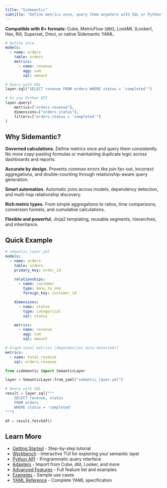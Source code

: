```yaml
---
title: "Sidemantic"
subtitle: "Define metrics once, query them anywhere with SQL or Python"
---
```


**Compatible with 8+ formats:** Cube, MetricFlow (dbt), LookML (Looker), Hex, Rill, Superset, Omni, or native Sidemantic YAML.

```yaml
# Define once
models:
  - name: orders
    table: orders
    metrics:
      - name: revenue
        agg: sum
        sql: amount
```

```python
# Query with SQL
layer.sql("SELECT revenue FROM orders WHERE status = 'completed'")

# Or use Python API
layer.query(
    metrics=["orders.revenue"],
    dimensions=["orders.status"],
    filters=["orders.status = 'completed'"]
)
```

## Why Sidemantic?

**Governed calculations.** Define metrics once and query them consistently. No more copy-pasting formulas or maintaining duplicate logic across dashboards and reports.

**Accurate by design.** Prevents common errors like join fan-out, incorrect aggregations, and double-counting through relationship-aware query generation.

**Smart automation.** Automatic joins across models, dependency detection, and multi-hop relationship discovery.

**Rich metric types.** From simple aggregations to ratios, time comparisons, conversion funnels, and cumulative calculations.

**Flexible and powerful.** Jinja2 templating, reusable segments, hierarchies, and inheritance.

## Quick Example

```yaml
# semantic_layer.yml
models:
  - name: orders
    table: orders
    primary_key: order_id

    relationships:
      - name: customer
        type: many_to_one
        foreign_key: customer_id

    dimensions:
      - name: status
        type: categorical
        sql: status

    metrics:
      - name: revenue
        agg: sum
        sql: amount

# Graph-level metrics (dependencies auto-detected!)
metrics:
  - name: total_revenue
    sql: orders.revenue
```

```python
from sidemantic import SemanticLayer

layer = SemanticLayer.from_yaml("semantic_layer.yml")

# Query with SQL
result = layer.sql("""
    SELECT revenue, status
    FROM orders
    WHERE status = 'completed'
""")

df = result.fetchdf()
```

## Learn More

- [Getting Started](getting-started.qmd) - Step-by-step tutorial
- [Workbench](workbench.qmd) - Interactive TUI for exploring your semantic layer
- [Python API](python-api.qmd) - Programmatic query interface
- [Adapters](adapters.qmd) - Import from Cube, dbt, Looker, and more
- [Advanced Features](advanced-features.qmd) - Full feature list and examples
- [Examples](examples.qmd) - Sample use cases
- [YAML Reference](YAML_FORMAT.md) - Complete YAML specification
